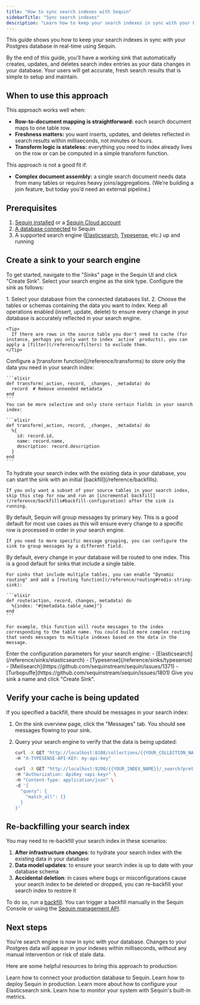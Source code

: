 ```yaml
---
title: "How to sync search indexes with Sequin"
sidebarTitle: "Sync search indexes"
description: "Learn how to keep your search indexes in sync with your Postgres database. Deliver accurate, fresh search results in milliseconds."
---
```


This guide shows you how to keep your search indexes in sync with your Postgres database in real-time using Sequin.

By the end of this guide, you'll have a working sink that automatically creates, updates, and deletes search index entries as your data changes in your database. Your users will get accurate, fresh search results that is simple to setup and maintain.

## When to use this approach

This approach works well when:
- **Row-to-document mapping is straightforward:** each search document maps to one table row.
- **Freshness matters:** you want inserts, updates, and deletes reflected in search results within milliseconds, not minutes or hours.
- **Transform logic is stateless:** everything you need to index already lives on the row or can be computed in a simple transform function.

This approach is not a good fit if:
- **Complex document assembly:** a single search document needs data from many tables or requires heavy joins/aggregations. (We’re building a join feature, but today you’d need an external pipeline.)

## Prerequisites

1. [Sequin installed](/running-sequin) or a [Sequin Cloud account](https://console.sequinstream.com)
2. [A database connected](/connect-postgres) to Sequin
3. A supported search engine ([Elasticsearch](/reference/sinks/elasticsearch), [Typesense](/reference/sinks/typesense), etc.) up and running

## Create a sink to your search engine

To get started, navigate to the "Sinks" page in the Sequin UI and click "Create Sink". Select your search engine as the sink type. Configure the sink as follows:

<Steps titleSize="h3">
  <Step title="Select the source">
    1. Select your database from the connected databases list.
    2. Choose the tables or schemas containing the data you want to index.
  </Step>

  <Step title="Apply filters">
    Keep all operations enabled (insert, update, delete) to ensure every change in your database is accurately reflected in your search engine.

    <Tip>
      If there are rows in the source table you don't need to cache (for instance, perhaps you only want to index `active` products), you can apply a [filter](/reference/filters) to exclude them.
    </Tip>
  </Step>

  <Step title="Transform the data">
    Configure a [transform function](/reference/transforms) to store only the data you need in your search index:

    ```elixir
    def transform(_action, record, _changes, _metadata) do
      record  # Remove unneeded metadata
    end
    ```
    You can be more selective and only store certain fields in your search index:

    ```elixir
    def transform(_action, record, _changes, _metadata) do
      %{
        id: record.id,
        name: record.name,
        description: record.description
      }
    end
    ```
  </Step>

  <Step title="Backfill your search index">
    To hydrate your search index with the existing data in your database, you can start the sink with an initial [backfill](/reference/backfills).

    If you only want a subset of your source tables in your search index, skip this step for now and run an [incremental backfill](/reference/backfills#backfill-configuration) after the sink is running.
  </Step>

  <Step title="Group by primary key">
    By default, Sequin will group messages by primary key. This is a good default for most use cases as this will ensure every change to a specific row is processed in order in your search engine.

    If you need to more specific message grouping, you can configure the sink to group messages by a different field.
  </Step>

  <Step title="Configure routing">
    By default, every change in your database will be routed to one index. This is a good default for sinks that include a single table.

    For sinks that include multiple tables, you can enable "Dynamic routing" and add a [routing function](/reference/routing#redis-string-sink):

    ```elixir
    def route(action, record, changes, metadata) do
      %{index: "#{metadata.table_name}"}
    end
    ```

    For example, this function will route messages to the index corresponding to the table name. You could build more complex routing that sends messages to multiple indexes based on the data in the message.
  </Step>

  <Step title="Enter the connection details for your search engine">
    Enter the configuration parameters for your search engine:
    - [Elasticsearch](/reference/sinks/elasticsearch)
    - [Typesense](/reference/sinks/typesense)
    - [Meilisearch](https://github.com/sequinstream/sequin/issues/1371)
    - [Turbopuffe](https://github.com/sequinstream/sequin/issues/1801)
  </Step>

  <Step title="Create the sink">
    Give you sink a name and click "Create Sink".
  </Step>
</Steps>

## Verify your cache is being updated

If you specified a backfill, there should be messages in your search index:

1. On the sink overview page, click the "Messages" tab. You should see messages flowing to your sink.
2. Query your search engine to verify that the data is being updated:

    <CodeGroup>

    ```bash Typesense
    curl -X GET "http://localhost:8108/collections/{{YOUR_COLLECTION_NAME}}/documents/search?q=*" \
    -H "X-TYPESENSE-API-KEY: my-api-key"
    ```

    ```bash Elasticsearch
    curl -X GET "http://localhost:9200/{{YOUR_INDEX_NAME}}/_search?pretty" \
    -H "Authorization: ApiKey <api-key>" \
    -H "Content-Type: application/json" \
    -d '{
      "query": {
        "match_all": {}
      }
    }'
    ```
    </CodeGroup>

## Re-backfilling your search index

You may need to re-backfill your search index in these scenarios:

1. **After infrastructure changes**: to hydrate your search index with the existing data in your database
2. **Data model updates**: to ensure your search index is up to date with your database schema
3. **Accidental deletion**: in cases where bugs or misconfigurations cause your search index to be deleted or dropped, you can re-backfill your search index to restore it

To do so, run a [backfill](/reference/backfills). You can trigger a backfill manually in the Sequin Console or using the [Sequin management API](/management-api/backfills/create).

## Next steps

You're search engine is now in sync with your database. Changes to your Postgres data will appear in your indexes within milliseconds, without any manual intervention or risk of stale data.

Here are some helpful resources to bring this approach to production:

<CardGroup>
  <Card title="Connect your production database" icon="database" href="/connect-postgres">
    Learn how to connect your production database to Sequin.
  </Card>
  <Card title="Deploy Sequin in production" icon="code" href="/how-to/deploy-to-production">
    Learn how to deploy Sequin in production.
  </Card>
  <Card title="Learn more about Elasticsearch" icon="rotate" href="/reference/sinks/elasticsearch">
    Learn more about how to configure your Elasticsearch sink.
  </Card>
  <Card title="Monitor your workflows" icon="chart-line" href="/reference/metrics">
    Learn how to monitor your system with Sequin's built-in metrics.
  </Card>
</CardGroup>
